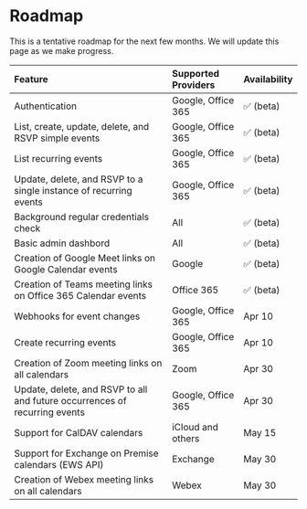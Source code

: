

# Roadmap

This is a tentative roadmap for the next few months. We will update this page as we make progress.

| Feature | Supported Providers | Availability |
| :-----    | :---- | :---- |
| Authentication | Google, Office 365 | ✅ (beta) |
| List, create, update, delete, and RSVP simple events | Google, Office 365 | ✅ (beta) |
| List recurring events | Google, Office 365 | ✅ (beta) |
| Update, delete, and RSVP to a single instance of recurring events | Google, Office 365 | ✅ (beta) |
| Background regular credentials check  | All | ✅ (beta) |
| Basic admin dashbord  | All | ✅ (beta) |
| Creation of Google Meet links on Google Calendar events | Google | ✅ (beta)  |
| Creation of Teams meeting links on Office 365 Calendar events | Office 365 | ✅ (beta)  |
| Webhooks for event changes | Google, Office 365 | Apr 10 |
| Create recurring events | Google, Office 365 | Apr 10 |
| Creation of Zoom meeting links on all calendars | Zoom | Apr 30 | 
| Update, delete, and RSVP to all and future occurrences of recurring events | Google, Office 365 | Apr 30 |
| Support for CalDAV calendars | iCloud and others | May 15 |
| Support for Exchange on Premise calendars (EWS API) | Exchange | May 30 |
| Creation of Webex meeting links on all calendars | Webex | May 30 | 

